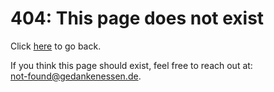 # 404: This page does not exist

Click [here](/) to go back.

If you think this page should exist, feel free to reach out at: <br/> [not-found@gedankenessen.de](mailto:notfound@gedankenessen.de).
